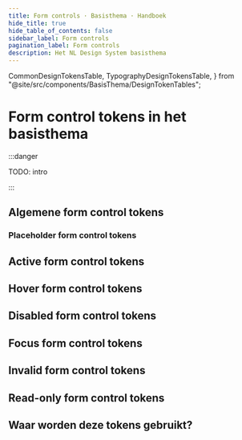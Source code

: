 ```yaml
---
title: Form controls · Basisthema · Handboek
hide_title: true
hide_table_of_contents: false
sidebar_label: Form controls
pagination_label: Form controls
description: Het NL Design System basisthema
---
```


  CommonDesignTokensTable,
  TypographyDesignTokensTable,
} from "@site/src/components/BasisThema/DesignTokenTables";

# Form control tokens in het basisthema

:::danger

<Paragraph lead>TODO: intro</Paragraph>

:::

## Algemene form control tokens

<CommonDesignTokensTable type="form-control" maxPathLength={3} />

### Placeholder form control tokens

<CommonDesignTokensTable type="form-control" item="placeholder" />

## Active form control tokens

<CommonDesignTokensTable type="form-control" item="active" />

## Hover form control tokens

<CommonDesignTokensTable type="form-control" item="hover" />

## Disabled form control tokens

<CommonDesignTokensTable type="form-control" item="disabled" />

## Focus form control tokens

<CommonDesignTokensTable type="form-control" item="focus" />

## Invalid form control tokens

<CommonDesignTokensTable type="form-control" item="invalid" />

## Read-only form control tokens

<CommonDesignTokensTable type="form-control" item="read-only" />

## Waar worden deze tokens gebruikt?

<TokenUses tokenType="form-control" />
